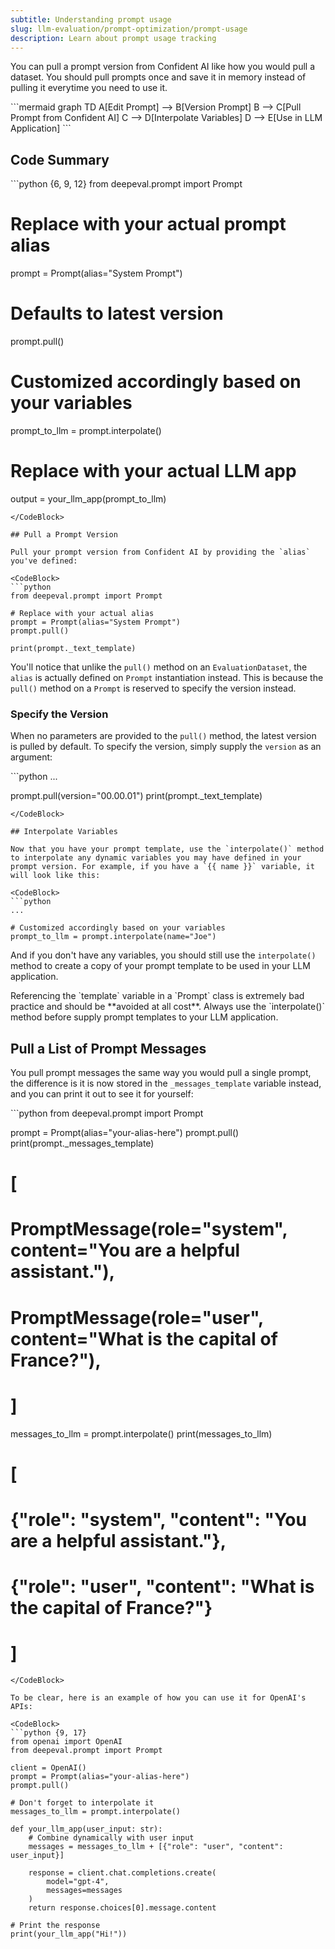```yaml
---
subtitle: Understanding prompt usage
slug: llm-evaluation/prompt-optimization/prompt-usage
description: Learn about prompt usage tracking
---
```


You can pull a prompt version from Confident AI like how you would pull a dataset. You should pull prompts once and save it in memory instead of pulling it everytime you need to use it.

<CodeBlock>
```mermaid
graph TD
    A[Edit Prompt] --> B[Version Prompt]
    B --> C[Pull Prompt from Confident AI]
    C --> D[Interpolate Variables]
    D --> E[Use in LLM Application]
```
</CodeBlock>

## Code Summary

<CodeBlock>
```python {6, 9, 12}
from deepeval.prompt import Prompt

# Replace with your actual prompt alias
prompt = Prompt(alias="System Prompt")
# Defaults to latest version
prompt.pull()

# Customized accordingly based on your variables
prompt_to_llm = prompt.interpolate()

# Replace with your actual LLM app
output = your_llm_app(prompt_to_llm)
```
</CodeBlock>

## Pull a Prompt Version

Pull your prompt version from Confident AI by providing the `alias` you've defined:

<CodeBlock>
```python
from deepeval.prompt import Prompt

# Replace with your actual alias
prompt = Prompt(alias="System Prompt")
prompt.pull()

print(prompt._text_template)
```
</CodeBlock>

You'll notice that unlike the `pull()` method on an `EvaluationDataset`, the `alias` is actually defined on `Prompt` instantiation instead. This is because the `pull()` method on a `Prompt` is reserved to specify the version instead.

### Specify the Version

When no parameters are provided to the `pull()` method, the latest version is pulled by default. To specify the version, simply supply the `version` as an argument:

<CodeBlock>
```python
...

prompt.pull(version="00.00.01")
print(prompt._text_template)
```
</CodeBlock>

## Interpolate Variables

Now that you have your prompt template, use the `interpolate()` method to interpolate any dynamic variables you may have defined in your prompt version. For example, if you have a `{{ name }}` variable, it will look like this:

<CodeBlock>
```python
...

# Customized accordingly based on your variables
prompt_to_llm = prompt.interpolate(name="Joe")
```
</CodeBlock>

And if you don't have any variables, you should still use the `interpolate()` method to create a copy of your prompt template to be used in your LLM application.

<Error title="Warning">
Referencing the `template` variable in a `Prompt` class is extremely bad practice and should be **avoided at all cost**. Always use the `interpolate()` method before supply prompt templates to your LLM application.
</Error>

## Pull a List of Prompt Messages

You pull prompt messages the same way you would pull a single prompt, the difference is it is now stored in the `_messages_template` variable instead, and you can print it out to see it for yourself:

<CodeBlock>
```python
from deepeval.prompt import Prompt

prompt = Prompt(alias="your-alias-here")
prompt.pull()
print(prompt._messages_template)
# [
#   PromptMessage(role="system", content="You are a helpful assistant."),
#   PromptMessage(role="user", content="What is the capital of France?"),
# ]

messages_to_llm = prompt.interpolate()
print(messages_to_llm)
# [
#   {"role": "system", "content": "You are a helpful assistant."},
#   {"role": "user", "content": "What is the capital of France?"}
# ]
```
</CodeBlock>

To be clear, here is an example of how you can use it for OpenAI's APIs:

<CodeBlock>
```python {9, 17}
from openai import OpenAI
from deepeval.prompt import Prompt

client = OpenAI()
prompt = Prompt(alias="your-alias-here")
prompt.pull()

# Don't forget to interpolate it
messages_to_llm = prompt.interpolate()

def your_llm_app(user_input: str):
    # Combine dynamically with user input
    messages = messages_to_llm + [{"role": "user", "content": user_input}]

    response = client.chat.completions.create(
        model="gpt-4",
        messages=messages
    )
    return response.choices[0].message.content

# Print the response
print(your_llm_app("Hi!"))
```
</CodeBlock>
